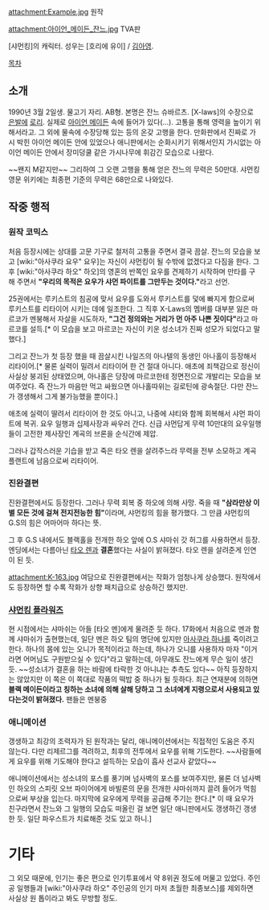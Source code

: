 attachment:Example.jpg
원작

attachment:아이언_메이든_잔느.jpg
TVA판

[샤먼킹]의 캐릭터. 
성우는 [호리에 유이] / [[김아영]].

[[목차]]

== 소개 ==
1990년 3월 2일생. 물고기 자리. AB형.
본명은 잔느 슈바르츠.
[X-laws]의 수장으로 [[은발]]에 [[로리]]. 실제로 [[아이언 메이든]] 속에 들어가 있다(...). 고통을 통해 영력을 높이기 위해서라고. 그 외에 물속에 수장당해 있는 등의 온갖 고행을 한다. 만화판에서 진짜로 가시 박힌 아이언 메이든 안에 있었으나 애니판에서는 순화시키기 위해서인지 가시없는 아이언 메이든 안에서 장미덩쿨 같은 가시나무에 휘감긴 모습으로 나왔다.

~~왠지 M같지만~~ 그리하여 그 오랜 고행을 통해 얻은 잔느의 무력은 50만대. 샤먼킹 영문 위키에는 최종편 기준의 무력은 68만으로 나와있다.

== 작중 행적 ==
=== 원작 코믹스 ===
처음 등장시에는 상대를 고문 기구로 철저히 고통을 주면서 결국 끔살. 잔느의 모습을 보고 [wiki:"아사쿠라 요우" 요우]는 자신이 샤먼킹이 될 수밖에 없겠다고 다짐을 한다. 그 후 [wiki:"아사쿠라 하오" 하오]의 영혼의 반쪽인 요우를 견제하기 시작하며
만타를 구해 주면서 '''"우리의 목적은 요우가 샤먼 파이트를 그만두는 것이다."'''라고 선언. 

25권에서는 루키스트의 침공에 맞서 요우를 도와서 루키스트를 덫에 빠지게 함으로써 루키스트를 리타이어 시키는 데에 일조한다.
그 직후 X-Laws의 멤버를 대부분 잃은 마르코가 멘붕해서 자살을 시도하자, '''"그건 정의와는 거리가 먼 아주 나쁜 짓이다"'''라고 마르코를 설득.[* 이 모습을 보고 마르코는 자신이 키운 성소녀가 진짜 성모가 되었다고 말했다.]  

그리고 잔느가 첫 등장 했을 때 끔살시킨 나일즈의 아나텔의 동생인 아나홀이 등장해서 리타이어.[* 물론 실력이 밀려서 리타이어 한 건 절대 아니다. 애초에 죄책감으로 정신이 사실상 붕괴된 상태였으며, 아나홀은 당장에 마르코한테 정면전으로 개발리는 모습을 보여주었다. 즉 잔느가 마음만 먹고 싸웠으면 아나홀따위는 길로틴에 광속절단. 다만 잔느가 갱생해서 그게 불가능했을 뿐이다.]

애초에 실력이 딸려서 리타이어 한 것도 아니고, 나중에 샤티와 함께 회복해서 샤먼 파이트에 복귀. 요우 일행과 십제사장과 싸우러 간다. 신급 샤먼답게 무력 10만대의 요우일행들이 고전한 제사장인 계곡의 브론을 순식간에 제압.

그러나 갑작스러운 기습을 받고 죽은 타오 렌을 살려주느라 무력을 전부 소모하고 계곡 플랜트에 남음으로써 리타이어.
=== 진완결편 ===
진완결편에서도 등장한다. 그러나 무력 회복 중 하오에 의해 사망. 죽을 때 '''"삼라만상 이 별 모든 것에 걸쳐 전지전능한 힘"'''이라며, 샤먼킹의 힘을 평가했다. 그 만큼 샤먼킹의 G.S의 힘은 어마어마 하다는 뜻.

그 후 G.S 내에서도 블랙홀을 전개한 하오 앞에 O.S 샤마쉬 갓 허그를 사용하면서 등장. 엔딩에서는 다름아닌 [[타오 렌]]과 '''결혼'''했다는 사실이 밝혀졌다. 타오 렌을 살려준게 인연이 된 듯.

attachment:K-163.jpg
여담으로 진완결편에서는 작화가 엄청나게 상승했다. 원작에서도 등장하면 할 수록 작화가 상향 패치급으로 상승하긴 했지만.


=== [[샤먼킹 플라워즈]] ===
현 시점에서는 샤마쉬는 아들 [타오 멘]에게 물려준 듯 하다. 17화에서 처음으로 멘과 함께 샤마쉬가 출현했는데, 일단 멘은 하오 팀의 명단에 있지만 [[아사쿠라 하나]]를 죽이려고 한다. 
하나의 몸에 있는 오니가 목적이라고 하는데, 하나가 오니를 사용하자 마자 "이거라면 어머님도 구원받으실 수 있다"라고 말하는데, 아무래도 잔느에게 무슨 일이 생긴 듯. ~~성소녀가 결혼을 하는 바람에 타락한 것 아니냐는 추측도 있다~~ 아직 등장하지는 않았지만 이 쪽은 이 쪽대로 작품의 떡밥 중 하나가 될 듯하다.
최근 연재분에 의하면 '''블랙 메이든이라고 칭하는 소녀에 의해 살해 당하고 그 소녀에게 지령으로서 사용되고 있다는것이 밝혀졌다.''' 팬들은 멘붕중
=== 애니메이션 ===
갱생하고 최강의 조력자가 된 원작과는 달리, 애니메이션에서는 직접적인 도움은 주지 않는다. 다만 리제르그를 격려하고, 최후의 전투에서 요우를 위해 기도한다. ~~사람들에게 요우를 위해 기도해야 한다고 설득하는 모습이 흡사 선교사 같았다~~

애니메이션에서는 성소녀의 포스를 풍기며 넘사벽의 포스를 보여주지만, 물론 더 넘사벽인 하오의 스피릿 오브 파이어에게 바빌론의 문을 전개한 샤마쉬까지 끌려 들어가 먹힘으로써 부상을 입는다. 마지막에 요우에게 무력을 공급해 주기는 한다.[* 이 때 요우가 친구라면서 잔느와 그 일행의 모습도 떠올린 걸 보면 일단 애니판에서도 갱생하긴 갱생한 듯. 일단 파우스트가 치료해준 것도 있고 하니.]

= 기타 =
그 외모 때문에, 인기는 좋은 편으로 인기투표에서 약 8위권 정도에 머물고 있었다. 주인공 일행들과 [wiki:"아사쿠라 하오" 주인공의 인기 마저 초월한 최종보스]를 제외하면 사실상 원 톱이라고 봐도 무방할 정도.
